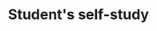 ---
id: students-self-study
title: Student's self-study
custom_edit_url: null
hide_table_of_contents: true
---